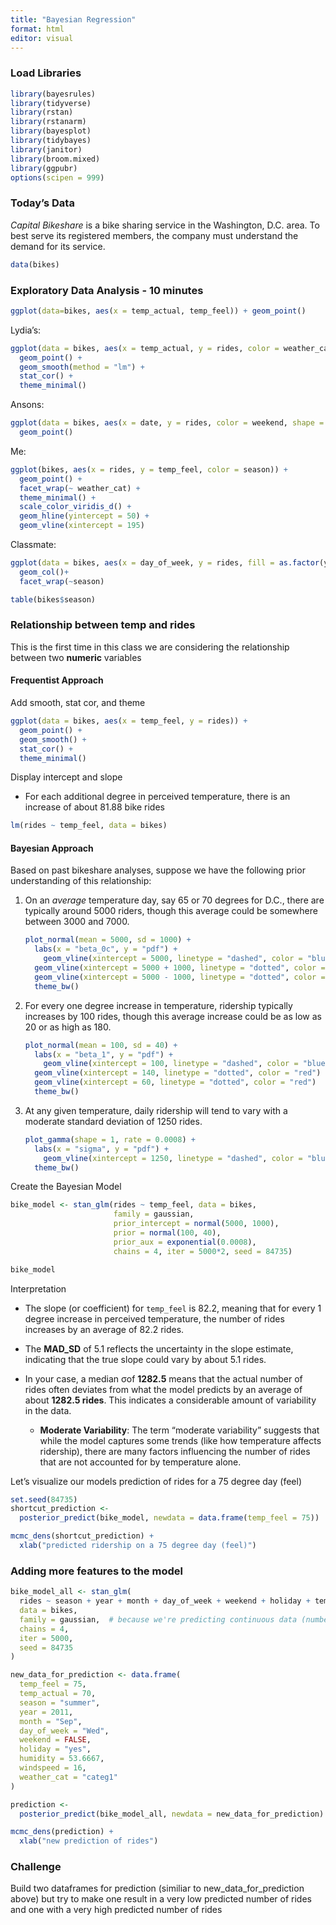 ```yaml
---
title: "Bayesian Regression"
format: html
editor: visual
---
```


### Load Libraries

```r
library(bayesrules)
library(tidyverse)
library(rstan)
library(rstanarm)
library(bayesplot)
library(tidybayes)
library(janitor)
library(broom.mixed)
library(ggpubr)
options(scipen = 999)
```

### Today's Data

*Capital Bikeshare* is a bike sharing service in the Washington, D.C. area. To best serve its registered members, the company must understand the demand for its service.

```r
data(bikes)
```

### Exploratory Data Analysis - 10 minutes

```r
ggplot(data=bikes, aes(x = temp_actual, temp_feel)) + geom_point()
```

Lydia's:

```r
ggplot(data = bikes, aes(x = temp_actual, y = rides, color = weather_cat)) +
  geom_point() +
  geom_smooth(method = "lm") +
  stat_cor() +
  theme_minimal()
```

Ansons:

```r
ggplot(data = bikes, aes(x = date, y = rides, color = weekend, shape = weekend)) + 
  geom_point()
```

Me:

```r
ggplot(bikes, aes(x = rides, y = temp_feel, color = season)) +
  geom_point() +
  facet_wrap(~ weather_cat) +
  theme_minimal() +
  scale_color_viridis_d() +
  geom_hline(yintercept = 50) +
  geom_vline(xintercept = 195)
```

Classmate:

```r
ggplot(data = bikes, aes(x = day_of_week, y = rides, fill = as.factor(year))) +
  geom_col()+
  facet_wrap(~season)
```

```r
table(bikes$season)
```

### Relationship between temp and rides

This is the first time in this class we are considering the relationship between two **numeric** variables

#### Frequentist Approach

Add smooth, stat cor, and theme

```r
ggplot(data = bikes, aes(x = temp_feel, y = rides)) +
  geom_point() +
  geom_smooth() +
  stat_cor() +
  theme_minimal()
```

Display intercept and slope

-   For each additional degree in perceived temperature, there is an increase of about 81.88 bike rides

```r
lm(rides ~ temp_feel, data = bikes)
```

#### Bayesian Approach

Based on past bikeshare analyses, suppose we have the following prior understanding of this relationship:

1.  On an *average* temperature day, say 65 or 70 degrees for D.C., there are typically around 5000 riders, though this average could be somewhere between 3000 and 7000.

    ```r
    plot_normal(mean = 5000, sd = 1000) + 
      labs(x = "beta_0c", y = "pdf") +
        geom_vline(xintercept = 5000, linetype = "dashed", color = "blue", size = 1) +  # Mean
      geom_vline(xintercept = 5000 + 1000, linetype = "dotted", color = "red") +      # +1 SD
      geom_vline(xintercept = 5000 - 1000, linetype = "dotted", color = "red")  + # -1 SD
      theme_bw()
    ```

2.  For every one degree increase in temperature, ridership typically increases by 100 rides, though this average increase could be as low as 20 or as high as 180.

    ```r
    plot_normal(mean = 100, sd = 40) + 
      labs(x = "beta_1", y = "pdf") +
        geom_vline(xintercept = 100, linetype = "dashed", color = "blue", size = 1) +  # Mean
      geom_vline(xintercept = 140, linetype = "dotted", color = "red") +      # +1 SD
      geom_vline(xintercept = 60, linetype = "dotted", color = "red")  +
      theme_bw()
    ```

3.  At any given temperature, daily ridership will tend to vary with a moderate standard deviation of 1250 rides.

    ```r
    plot_gamma(shape = 1, rate = 0.0008) + 
      labs(x = "sigma", y = "pdf") +
        geom_vline(xintercept = 1250, linetype = "dashed", color = "blue", size = 1) +
      theme_bw()
    ```

Create the Bayesian Model

```r
bike_model <- stan_glm(rides ~ temp_feel, data = bikes,
                       family = gaussian,
                       prior_intercept = normal(5000, 1000),
                       prior = normal(100, 40), 
                       prior_aux = exponential(0.0008),
                       chains = 4, iter = 5000*2, seed = 84735)
```

```r
bike_model
```

Interpretation

-   The slope (or coefficient) for `temp_feel` is 82.2, meaning that for every 1 degree increase in perceived temperature, the number of rides increases by an average of 82.2 rides.

-   The **MAD_SD** of 5.1 reflects the uncertainty in the slope estimate, indicating that the true slope could vary by about 5.1 rides.

-   In your case, a median σ\sigmaσ of **1282.5** means that the actual number of rides often deviates from what the model predicts by an average of about **1282.5 rides**. This indicates a considerable amount of variability in the data.

    -   **Moderate Variability**: The term "moderate variability" suggests that while the model captures some trends (like how temperature affects ridership), there are many factors influencing the number of rides that are not accounted for by temperature alone.

Let's visualize our models prediction of rides for a 75 degree day (feel)

```r
set.seed(84735)
shortcut_prediction <- 
  posterior_predict(bike_model, newdata = data.frame(temp_feel = 75))
```

```r
mcmc_dens(shortcut_prediction) + 
  xlab("predicted ridership on a 75 degree day (feel)")
```

### Adding more features to the model

```r
bike_model_all <- stan_glm(
  rides ~ season + year + month + day_of_week + weekend + holiday + temp_actual + temp_feel + humidity + windspeed + weather_cat,
  data = bikes,
  family = gaussian,  # because we're predicting continuous data (number of rides)
  chains = 4, 
  iter = 5000, 
  seed = 84735
)
```

```r
new_data_for_prediction <- data.frame(
  temp_feel = 75, 
  temp_actual = 70,
  season = "summer",      
  year = 2011,           
  month = "Sep",             
  day_of_week = "Wed", 
  weekend = FALSE,           
  holiday = "yes",            
  humidity = 53.6667,      
  windspeed = 16,        
  weather_cat = "categ1"   
)
```

```r
prediction <- 
  posterior_predict(bike_model_all, newdata = new_data_for_prediction)
```

```r
mcmc_dens(prediction) + 
  xlab("new prediction of rides")
```

### Challenge

Build two dataframes for prediction (similiar to new_data_for_prediction above) but try to make one result in a very low predicted number of rides and one with a very high predicted number of rides
